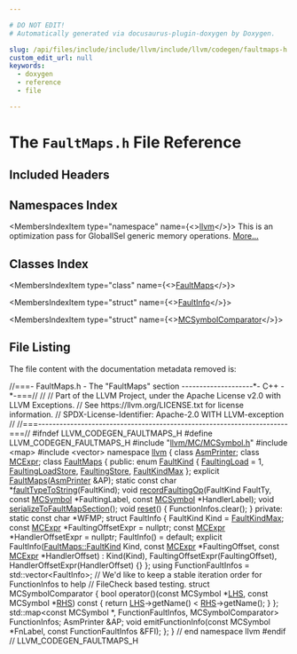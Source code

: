 ```yaml
---

# DO NOT EDIT!
# Automatically generated via docusaurus-plugin-doxygen by Doxygen.

slug: /api/files/include/include/llvm/include/llvm/codegen/faultmaps-h
custom_edit_url: null
keywords:
  - doxygen
  - reference
  - file

---
```





# The `FaultMaps.h` File Reference

<DoxygenPage pluginConfig={pluginConfig}>



## Included Headers

<IncludesList>
<IncludesListItem
  filePath="llvm/MC/MCSymbol.h"
  permalink="/docs/api/files/include/include/llvm/include/llvm/mc/mcsymbol-h"
  isLocal="true" />
<IncludesListItem
  filePath="map"
  permalink=""
  isLocal="false" />
<IncludesListItem
  filePath="vector"
  permalink=""
  isLocal="false" />
</IncludesList>

## Namespaces Index

<MembersIndex>

<MembersIndexItem
  type="namespace"
  name={<><a href="/docs/api/namespaces/llvm">llvm</a></>}>
This is an optimization pass for GlobalISel generic memory operations. <a href="/docs/api/namespaces/llvm/#details">More...</a>
</MembersIndexItem>

</MembersIndex>

## Classes Index

<MembersIndex>

<MembersIndexItem
  type="class"
  name={<><a href="/docs/api/classes/llvm/faultmaps">FaultMaps</a></>}>
</MembersIndexItem>

<MembersIndexItem
  type="struct"
  name={<><a href="/docs/api/structs/llvm/faultmaps/faultinfo">FaultInfo</a></>}>
</MembersIndexItem>

<MembersIndexItem
  type="struct"
  name={<><a href="/docs/api/structs/llvm/faultmaps/mcsymbolcomparator">MCSymbolComparator</a></>}>
</MembersIndexItem>

</MembersIndex>


## File Listing

The file content with the documentation metadata removed is:

<ProgramListing>

<Link id="l00001" /><CodeLine lineNumber="1"><Highlight kind="comment">//===- FaultMaps.h - The &quot;FaultMaps&quot; section --------------------&#42;- C++ -&#42;-===//</Highlight><Highlight kind="normal"></Highlight></CodeLine>
<Link id="l00002" /><CodeLine lineNumber="2"><Highlight kind="normal"></Highlight><Highlight kind="comment">//</Highlight><Highlight kind="normal"></Highlight></CodeLine>
<Link id="l00003" /><CodeLine lineNumber="3"><Highlight kind="normal"></Highlight><Highlight kind="comment">// Part of the LLVM Project, under the Apache License v2.0 with LLVM Exceptions.</Highlight><Highlight kind="normal"></Highlight></CodeLine>
<Link id="l00004" /><CodeLine lineNumber="4"><Highlight kind="normal"></Highlight><Highlight kind="comment">// See https://llvm.org/LICENSE.txt for license information.</Highlight><Highlight kind="normal"></Highlight></CodeLine>
<Link id="l00005" /><CodeLine lineNumber="5"><Highlight kind="normal"></Highlight><Highlight kind="comment">// SPDX-License-Identifier: Apache-2.0 WITH LLVM-exception</Highlight><Highlight kind="normal"></Highlight></CodeLine>
<Link id="l00006" /><CodeLine lineNumber="6"><Highlight kind="normal"></Highlight><Highlight kind="comment">//</Highlight><Highlight kind="normal"></Highlight></CodeLine>
<Link id="l00007" /><CodeLine lineNumber="7"><Highlight kind="normal"></Highlight><Highlight kind="comment">//===----------------------------------------------------------------------===//</Highlight><Highlight kind="normal"></Highlight></CodeLine>
<Link id="l00008" /><CodeLine lineNumber="8"><Highlight kind="normal"></Highlight></CodeLine>
<Link id="l00009" /><CodeLine lineNumber="9"><Highlight kind="normal"></Highlight><Highlight kind="preprocessor">#ifndef LLVM&#95;CODEGEN&#95;FAULTMAPS&#95;H</Highlight><Highlight kind="normal"></Highlight></CodeLine>
<Link id="l00010" /><CodeLine lineNumber="10"><Highlight kind="normal"></Highlight><Highlight kind="preprocessor">#define LLVM&#95;CODEGEN&#95;FAULTMAPS&#95;H</Highlight><Highlight kind="normal"></Highlight></CodeLine>
<Link id="l00011" /><CodeLine lineNumber="11"><Highlight kind="normal"></Highlight></CodeLine>
<Link id="l00012" /><CodeLine lineNumber="12"><Highlight kind="normal"></Highlight><Highlight kind="preprocessor">#include &quot;<a href="/docs/api/files/include/include/llvm/include/llvm/mc/mcsymbol-h">llvm/MC/MCSymbol.h</a>&quot;</Highlight><Highlight kind="normal"></Highlight></CodeLine>
<Link id="l00013" /><CodeLine lineNumber="13"><Highlight kind="normal"></Highlight><Highlight kind="preprocessor">#include &lt;map&gt;</Highlight><Highlight kind="normal"></Highlight></CodeLine>
<Link id="l00014" /><CodeLine lineNumber="14"><Highlight kind="normal"></Highlight><Highlight kind="preprocessor">#include &lt;vector&gt;</Highlight><Highlight kind="normal"></Highlight></CodeLine>
<Link id="l00015" /><CodeLine lineNumber="15"><Highlight kind="normal"></Highlight></CodeLine>
<Link id="l00016" /><CodeLine lineNumber="16"><Highlight kind="normal"></Highlight><Highlight kind="keyword">namespace </Highlight><Highlight kind="normal"><a href="/docs/api/namespaces/llvm">llvm</a> &#123;</Highlight></CodeLine>
<Link id="l00017" /><CodeLine lineNumber="17"><Highlight kind="normal"></Highlight></CodeLine>
<Link id="l00018" /><CodeLine lineNumber="18"><Highlight kind="normal"></Highlight><Highlight kind="keyword">class </Highlight><Highlight kind="normal"><a href="/docs/api/classes/llvm/asmprinter">AsmPrinter</a>;</Highlight></CodeLine>
<Link id="l00019" /><CodeLine lineNumber="19"><Highlight kind="normal"></Highlight><Highlight kind="keyword">class </Highlight><Highlight kind="normal"><a href="/docs/api/classes/llvm/mcexpr">MCExpr</a>;</Highlight></CodeLine>
<Link id="l00020" /><CodeLine lineNumber="20"><Highlight kind="normal"></Highlight></CodeLine>
<Link id="l00021" /><CodeLine lineNumber="21" lineLink="/docs/api/classes/llvm/faultmaps"><Highlight kind="normal"></Highlight><Highlight kind="keyword">class </Highlight><Highlight kind="normal"><a href="/docs/api/classes/llvm/faultmaps/#a4431f43b7c7715ea19947d44fc1e339e">FaultMaps</a> &#123;</Highlight></CodeLine>
<Link id="l00022" /><CodeLine lineNumber="22"><Highlight kind="normal"></Highlight><Highlight kind="keyword">public</Highlight><Highlight kind="normal">:</Highlight></CodeLine>
<Link id="l00023" /><CodeLine lineNumber="23" lineLink="/docs/api/classes/llvm/faultmaps/#a2ac4523a1a2880c65cac16a68fefa123"><Highlight kind="normal">  </Highlight><Highlight kind="keyword">enum</Highlight><Highlight kind="normal"> <a href="/docs/api/classes/llvm/faultmaps/#a2ac4523a1a2880c65cac16a68fefa123">FaultKind</a> &#123;</Highlight></CodeLine>
<Link id="l00024" /><CodeLine lineNumber="24" lineLink="/docs/api/classes/llvm/faultmaps/#a2ac4523a1a2880c65cac16a68fefa123a11eb6aedffada640b78f927ef5937360"><Highlight kind="normal">    <a href="/docs/api/classes/llvm/faultmaps/#a2ac4523a1a2880c65cac16a68fefa123a11eb6aedffada640b78f927ef5937360">FaultingLoad</a> = 1,</Highlight></CodeLine>
<Link id="l00025" /><CodeLine lineNumber="25" lineLink="/docs/api/classes/llvm/faultmaps/#a2ac4523a1a2880c65cac16a68fefa123a045fdd1bd602d4abd06bcb87c4e2fa36"><Highlight kind="normal">    <a href="/docs/api/classes/llvm/faultmaps/#a2ac4523a1a2880c65cac16a68fefa123a045fdd1bd602d4abd06bcb87c4e2fa36">FaultingLoadStore</a>,</Highlight></CodeLine>
<Link id="l00026" /><CodeLine lineNumber="26" lineLink="/docs/api/classes/llvm/faultmaps/#a2ac4523a1a2880c65cac16a68fefa123a94dec9b981887e8ce6dacf74b89fbd56"><Highlight kind="normal">    <a href="/docs/api/classes/llvm/faultmaps/#a2ac4523a1a2880c65cac16a68fefa123a94dec9b981887e8ce6dacf74b89fbd56">FaultingStore</a>,</Highlight></CodeLine>
<Link id="l00027" /><CodeLine lineNumber="27" lineLink="/docs/api/classes/llvm/faultmaps/#a2ac4523a1a2880c65cac16a68fefa123a9b39cb664cbe64ecfba3f4bf6e81958c"><Highlight kind="normal">    <a href="/docs/api/classes/llvm/faultmaps/#a2ac4523a1a2880c65cac16a68fefa123a9b39cb664cbe64ecfba3f4bf6e81958c">FaultKindMax</a></Highlight></CodeLine>
<Link id="l00028" /><CodeLine lineNumber="28"><Highlight kind="normal">  &#125;;</Highlight></CodeLine>
<Link id="l00029" /><CodeLine lineNumber="29"><Highlight kind="normal"></Highlight></CodeLine>
<Link id="l00030" /><CodeLine lineNumber="30"><Highlight kind="normal">  </Highlight><Highlight kind="keyword">explicit</Highlight><Highlight kind="normal"> <a href="/docs/api/classes/llvm/faultmaps/#a4431f43b7c7715ea19947d44fc1e339e">FaultMaps</a>(<a href="/docs/api/classes/llvm/asmprinter">AsmPrinter</a> &amp;AP);</Highlight></CodeLine>
<Link id="l00031" /><CodeLine lineNumber="31"><Highlight kind="normal"></Highlight></CodeLine>
<Link id="l00032" /><CodeLine lineNumber="32"><Highlight kind="normal">  </Highlight><Highlight kind="keyword">static</Highlight><Highlight kind="normal"> </Highlight><Highlight kind="keyword">const</Highlight><Highlight kind="normal"> </Highlight><Highlight kind="keywordtype">char</Highlight><Highlight kind="normal"> &#42;<a href="/docs/api/classes/llvm/faultmaps/#a5eeb5f9513881619c33894b99d0766be">faultTypeToString</a>(FaultKind);</Highlight></CodeLine>
<Link id="l00033" /><CodeLine lineNumber="33"><Highlight kind="normal"></Highlight></CodeLine>
<Link id="l00034" /><CodeLine lineNumber="34"><Highlight kind="normal">  </Highlight><Highlight kind="keywordtype">void</Highlight><Highlight kind="normal"> <a href="/docs/api/classes/llvm/faultmaps/#a2e27ea385fabb6471aea3a5e37d3dd09">recordFaultingOp</a>(FaultKind FaultTy, </Highlight><Highlight kind="keyword">const</Highlight><Highlight kind="normal"> <a href="/docs/api/classes/llvm/mcsymbol">MCSymbol</a> &#42;FaultingLabel,</Highlight></CodeLine>
<Link id="l00035" /><CodeLine lineNumber="35"><Highlight kind="normal">                        </Highlight><Highlight kind="keyword">const</Highlight><Highlight kind="normal"> <a href="/docs/api/classes/llvm/mcsymbol">MCSymbol</a> &#42;HandlerLabel);</Highlight></CodeLine>
<Link id="l00036" /><CodeLine lineNumber="36"><Highlight kind="normal">  </Highlight><Highlight kind="keywordtype">void</Highlight><Highlight kind="normal"> <a href="/docs/api/classes/llvm/faultmaps/#a393b0f5b51aef71d44cc36b4e7b048a7">serializeToFaultMapSection</a>();</Highlight></CodeLine>
<Link id="l00037" /><CodeLine lineNumber="37" lineLink="/docs/api/classes/llvm/faultmaps/#a7cc3e837e56091d0435f38f623b9339f"><Highlight kind="normal">  </Highlight><Highlight kind="keywordtype">void</Highlight><Highlight kind="normal"> <a href="/docs/api/classes/llvm/faultmaps/#a7cc3e837e56091d0435f38f623b9339f">reset</a>() &#123;</Highlight></CodeLine>
<Link id="l00038" /><CodeLine lineNumber="38"><Highlight kind="normal">    FunctionInfos.clear();</Highlight></CodeLine>
<Link id="l00039" /><CodeLine lineNumber="39"><Highlight kind="normal">  &#125;</Highlight></CodeLine>
<Link id="l00040" /><CodeLine lineNumber="40"><Highlight kind="normal"></Highlight></CodeLine>
<Link id="l00041" /><CodeLine lineNumber="41"><Highlight kind="normal"></Highlight><Highlight kind="keyword">private</Highlight><Highlight kind="normal">:</Highlight></CodeLine>
<Link id="l00042" /><CodeLine lineNumber="42"><Highlight kind="normal">  </Highlight><Highlight kind="keyword">static</Highlight><Highlight kind="normal"> </Highlight><Highlight kind="keyword">const</Highlight><Highlight kind="normal"> </Highlight><Highlight kind="keywordtype">char</Highlight><Highlight kind="normal"> &#42;WFMP;</Highlight></CodeLine>
<Link id="l00043" /><CodeLine lineNumber="43"><Highlight kind="normal"></Highlight></CodeLine>
<Link id="l00044" /><CodeLine lineNumber="44"><Highlight kind="normal">  </Highlight><Highlight kind="keyword">struct </Highlight><Highlight kind="normal">FaultInfo &#123;</Highlight></CodeLine>
<Link id="l00045" /><CodeLine lineNumber="45"><Highlight kind="normal">    FaultKind Kind = <a href="/docs/api/classes/llvm/faultmaps/#a2ac4523a1a2880c65cac16a68fefa123a9b39cb664cbe64ecfba3f4bf6e81958c">FaultKindMax</a>;</Highlight></CodeLine>
<Link id="l00046" /><CodeLine lineNumber="46"><Highlight kind="normal">    </Highlight><Highlight kind="keyword">const</Highlight><Highlight kind="normal"> <a href="/docs/api/classes/llvm/mcexpr">MCExpr</a> &#42;FaultingOffsetExpr = </Highlight><Highlight kind="keyword">nullptr</Highlight><Highlight kind="normal">;</Highlight></CodeLine>
<Link id="l00047" /><CodeLine lineNumber="47"><Highlight kind="normal">    </Highlight><Highlight kind="keyword">const</Highlight><Highlight kind="normal"> <a href="/docs/api/classes/llvm/mcexpr">MCExpr</a> &#42;HandlerOffsetExpr = </Highlight><Highlight kind="keyword">nullptr</Highlight><Highlight kind="normal">;</Highlight></CodeLine>
<Link id="l00048" /><CodeLine lineNumber="48"><Highlight kind="normal"></Highlight></CodeLine>
<Link id="l00049" /><CodeLine lineNumber="49"><Highlight kind="normal">    FaultInfo() = </Highlight><Highlight kind="keywordflow">default</Highlight><Highlight kind="normal">;</Highlight></CodeLine>
<Link id="l00050" /><CodeLine lineNumber="50"><Highlight kind="normal"></Highlight></CodeLine>
<Link id="l00051" /><CodeLine lineNumber="51"><Highlight kind="normal">    </Highlight><Highlight kind="keyword">explicit</Highlight><Highlight kind="normal"> FaultInfo(<a href="/docs/api/classes/llvm/faultmaps/#a2ac4523a1a2880c65cac16a68fefa123">FaultMaps::FaultKind</a> Kind, </Highlight><Highlight kind="keyword">const</Highlight><Highlight kind="normal"> <a href="/docs/api/classes/llvm/mcexpr">MCExpr</a> &#42;FaultingOffset,</Highlight></CodeLine>
<Link id="l00052" /><CodeLine lineNumber="52"><Highlight kind="normal">                       </Highlight><Highlight kind="keyword">const</Highlight><Highlight kind="normal"> <a href="/docs/api/classes/llvm/mcexpr">MCExpr</a> &#42;HandlerOffset)</Highlight></CodeLine>
<Link id="l00053" /><CodeLine lineNumber="53"><Highlight kind="normal">        : Kind(Kind), FaultingOffsetExpr(FaultingOffset),</Highlight></CodeLine>
<Link id="l00054" /><CodeLine lineNumber="54"><Highlight kind="normal">          HandlerOffsetExpr(HandlerOffset) &#123;&#125;</Highlight></CodeLine>
<Link id="l00055" /><CodeLine lineNumber="55"><Highlight kind="normal">  &#125;;</Highlight></CodeLine>
<Link id="l00056" /><CodeLine lineNumber="56"><Highlight kind="normal"></Highlight></CodeLine>
<Link id="l00057" /><CodeLine lineNumber="57"><Highlight kind="normal">  </Highlight><Highlight kind="keyword">using </Highlight><Highlight kind="normal">FunctionFaultInfos = std::vector&lt;FaultInfo&gt;;</Highlight></CodeLine>
<Link id="l00058" /><CodeLine lineNumber="58"><Highlight kind="normal"></Highlight></CodeLine>
<Link id="l00059" /><CodeLine lineNumber="59"><Highlight kind="normal">  </Highlight><Highlight kind="comment">// We&#39;d like to keep a stable iteration order for FunctionInfos to help</Highlight><Highlight kind="normal"></Highlight></CodeLine>
<Link id="l00060" /><CodeLine lineNumber="60"><Highlight kind="normal">  </Highlight><Highlight kind="comment">// FileCheck based testing.</Highlight><Highlight kind="normal"></Highlight></CodeLine>
<Link id="l00061" /><CodeLine lineNumber="61"><Highlight kind="normal">  </Highlight><Highlight kind="keyword">struct </Highlight><Highlight kind="normal">MCSymbolComparator &#123;</Highlight></CodeLine>
<Link id="l00062" /><CodeLine lineNumber="62"><Highlight kind="normal">    </Highlight><Highlight kind="keywordtype">bool</Highlight><Highlight kind="normal"> operator()(</Highlight><Highlight kind="keyword">const</Highlight><Highlight kind="normal"> MCSymbol &#42;<a href="/docs/api/files/lib/lib/target/lib/target/x86/x86partialreduction-cpp/#a9e1483f7215664a2315c53c3558d9a8d">LHS</a>, </Highlight><Highlight kind="keyword">const</Highlight><Highlight kind="normal"> MCSymbol &#42;<a href="/docs/api/files/lib/lib/target/lib/target/x86/x86partialreduction-cpp/#a87b8bfbbe9d8f7146d7f20a5fb42efd0">RHS</a>)</Highlight><Highlight kind="keyword"> const </Highlight><Highlight kind="normal">&#123;</Highlight></CodeLine>
<Link id="l00063" /><CodeLine lineNumber="63"><Highlight kind="normal">      </Highlight><Highlight kind="keywordflow">return</Highlight><Highlight kind="normal"> <a href="/docs/api/files/lib/lib/target/lib/target/x86/x86partialreduction-cpp/#a9e1483f7215664a2315c53c3558d9a8d">LHS</a>-&gt;getName() &lt; <a href="/docs/api/files/lib/lib/target/lib/target/x86/x86partialreduction-cpp/#a87b8bfbbe9d8f7146d7f20a5fb42efd0">RHS</a>-&gt;getName();</Highlight></CodeLine>
<Link id="l00064" /><CodeLine lineNumber="64"><Highlight kind="normal">    &#125;</Highlight></CodeLine>
<Link id="l00065" /><CodeLine lineNumber="65"><Highlight kind="normal">  &#125;;</Highlight></CodeLine>
<Link id="l00066" /><CodeLine lineNumber="66"><Highlight kind="normal"></Highlight></CodeLine>
<Link id="l00067" /><CodeLine lineNumber="67"><Highlight kind="normal">  std::map&lt;const MCSymbol &#42;, FunctionFaultInfos, MCSymbolComparator&gt;</Highlight></CodeLine>
<Link id="l00068" /><CodeLine lineNumber="68"><Highlight kind="normal">      FunctionInfos;</Highlight></CodeLine>
<Link id="l00069" /><CodeLine lineNumber="69"><Highlight kind="normal">  AsmPrinter &amp;AP;</Highlight></CodeLine>
<Link id="l00070" /><CodeLine lineNumber="70"><Highlight kind="normal"></Highlight></CodeLine>
<Link id="l00071" /><CodeLine lineNumber="71"><Highlight kind="normal">  </Highlight><Highlight kind="keywordtype">void</Highlight><Highlight kind="normal"> emitFunctionInfo(</Highlight><Highlight kind="keyword">const</Highlight><Highlight kind="normal"> MCSymbol &#42;FnLabel, </Highlight><Highlight kind="keyword">const</Highlight><Highlight kind="normal"> FunctionFaultInfos &amp;FFI);</Highlight></CodeLine>
<Link id="l00072" /><CodeLine lineNumber="72"><Highlight kind="normal">&#125;;</Highlight></CodeLine>
<Link id="l00073" /><CodeLine lineNumber="73"><Highlight kind="normal"></Highlight></CodeLine>
<Link id="l00074" /><CodeLine lineNumber="74"><Highlight kind="normal">&#125; </Highlight><Highlight kind="comment">// end namespace llvm</Highlight><Highlight kind="normal"></Highlight></CodeLine>
<Link id="l00075" /><CodeLine lineNumber="75"><Highlight kind="normal"></Highlight></CodeLine>
<Link id="l00076" /><CodeLine lineNumber="76"><Highlight kind="normal"></Highlight><Highlight kind="preprocessor">#endif </Highlight><Highlight kind="comment">// LLVM&#95;CODEGEN&#95;FAULTMAPS&#95;H</Highlight><Highlight kind="normal"></Highlight></CodeLine>

</ProgramListing>

</DoxygenPage>
